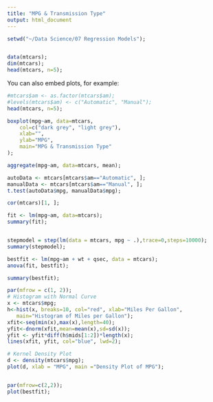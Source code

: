 ```yaml
---
title: "MPG & Transmission Type"
output: html_document
---
```




```r

setwd("~/Data Science/07 Regression Models");


data(mtcars);
dim(mtcars);
head(mtcars, n=5);

```

You can also embed plots, for example:

```r
#mtcars$am <- as.factor(mtcars$am);
#levels(mtcars$am) <- c("Automatic", "Manual");
head(mtcars, n=5);

boxplot(mpg~am, data=mtcars,
    col=c("dark grey", "light grey"),
    xlab="",
    ylab="MPG",
    main="MPG & Transmission Type"
);

aggregate(mpg~am, data=mtcars, mean);

autoData <- mtcars[mtcars$am=="Automatic", ];
manualData <- mtcars[mtcars$am=="Manual", ];
t.test(autoData$mpg, manualData$mpg);

cor(mtcars)[1, ];

fit <- lm(mpg~am, data=mtcars);
summary(fit);


stepmodel = step(lm(data = mtcars, mpg ~ .),trace=0,steps=10000);
summary(stepmodel);

bestfit <- lm(mpg~am + wt + qsec, data = mtcars);
anova(fit, bestfit);

summary(bestfit);

```

```r

par(mfrow = c(1, 2));
# Histogram with Normal Curve
x <- mtcars$mpg;
h<-hist(x, breaks=10, col="red", xlab="Miles Per Gallon",
   main="Histogram of Miles per Gallon");
xfit<-seq(min(x),max(x),length=40);
yfit<-dnorm(xfit,mean=mean(x),sd=sd(x));
yfit <- yfit*diff(h$mids[1:2])*length(x);
lines(xfit, yfit, col="blue", lwd=2);

# Kernel Density Plot
d <- density(mtcars$mpg);
plot(d, xlab = "MPG", main ="Density Plot of MPG");


par(mfrow=c(2,2));
plot(bestfit);

```
